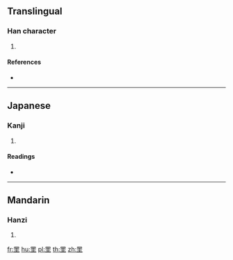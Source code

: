{{character info/new}}
==Translingual==

===Han character===
{{Han char|rn=122|rad=网|as=05|sn=10|four=60104|canj=WLYG}}

# {{defn|Han|sort=网05}}

====References====
* {{Han ref|kx=0947.210|dkj=28244|dj=1388.140|hdz=42916.120|uh=7F5C|ud=32604|bh=D35B|bd=54107}}

----

==Japanese==

===Kanji===
{{ja-kanji|grade=|rs=网05}}

# {{defn|lang=ja|sort=网05}}

====Readings====
* {{ja-readings|on=[[しゅ]] (shu), [[とく]] (toku), [[どく]] (doku)|kun=[[あみ]] (ami)|nanori=}}

----

==Mandarin==

===Hanzi===
{{cmn-hanzi|pin=[[jiē]] ([[jie1]]), [[zhǔ]] ([[zhu3]])|wg=chieh<sup>1</sup>, chu<sup>3</sup>}}

# {{defn|lang=cmn|sort=网05}}

[[fr:罜]]
[[hu:罜]]
[[pl:罜]]
[[th:罜]]
[[zh:罜]]